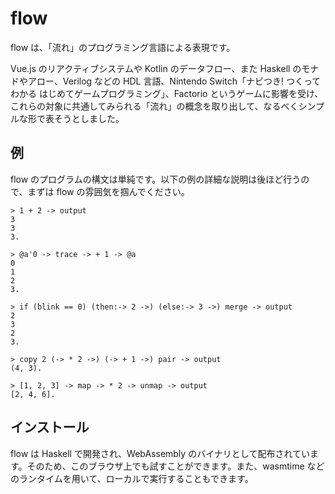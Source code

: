 # flow

flow は、「流れ」のプログラミング言語による表現です。

Vue.js のリアクティブシステムや Kotlin のデータフロー、また Haskell のモナドやアロー、Verilog などの HDL 言語、Nintendo Switch「ナビつき! つくってわかる はじめてゲームプログラミング」、Factorio というゲームに影響を受け、これらの対象に共通してみられる「流れ」の概念を取り出して、なるべくシンプルな形で表そうとしました。

## 例

flow のプログラムの構文は単純です。以下の例の詳細な説明は後ほど行うので、まずは flow の雰囲気を掴んでください。

```
> 1 + 2 -> output
3
3
3.
```

```
> @a'0 -> trace -> + 1 -> @a
0
1
2
3.
```

```
> if (blink == 0) (then:-> 2 ->) (else:-> 3 ->) merge -> output
2
3
2
3.
```

```
> copy 2 (-> * 2 ->) (-> + 1 ->) pair -> output
(4, 3).
```

```
> [1, 2, 3] -> map -> * 2 -> unmap -> output
[2, 4, 6].
```

## インストール

flow は Haskell で開発され、WebAssembly のバイナリとして配布されています。そのため、このブラウザ上でも試すことができます。また、wasmtime などのランタイムを用いて、ローカルで実行することもできます。
